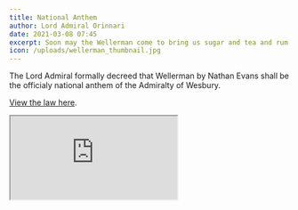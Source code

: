 ```yaml
---
title: National Anthem
author: Lord Admiral Orinnari
date: 2021-03-08 07:45
excerpt: Soon may the Wellerman come to bring us sugar and tea and rum...
icon: /uploads/wellerman_thumbnail.jpg
---
```


The Lord Admiral formally decreed that Wellerman by Nathan Evans shall be the
officialy national anthem of the Admiralty of Wesbury.

[View the law here](/laws/national-anthem).

<Iframe src="https://www.youtube.com/embed/SLiNQhQr4G4" allow="accelerometer; autoplay; encrypted-media; gyroscope; picture-in-picture" allowFullScreen/>
